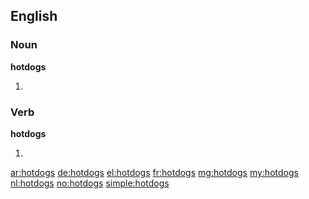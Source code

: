==English==

===Noun===
'''hotdogs'''

# {{plural of|hotdog}}

===Verb===
'''hotdogs'''

# {{en-third-person singular of|hotdog}}

[[ar:hotdogs]]
[[de:hotdogs]]
[[el:hotdogs]]
[[fr:hotdogs]]
[[mg:hotdogs]]
[[my:hotdogs]]
[[nl:hotdogs]]
[[no:hotdogs]]
[[simple:hotdogs]]